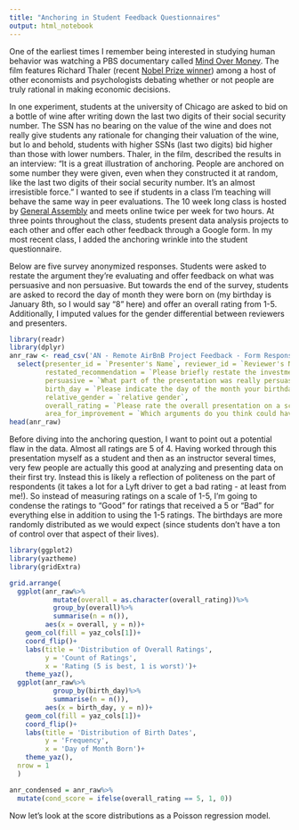 ---
title: "Anchoring in Student Feedback Questionnaires"
output: html_notebook
---

One of the earliest times I remember being interested in studying human behavior was watching a PBS documentary called [Mind Over Money](http://www.pbs.org/wgbh/nova/transcripts/3707_money.html). The film features Richard Thaler (recent [Nobel Prize winner](https://www.nytimes.com/2017/10/09/business/nobel-economics-richard-thaler.html)) among a host of other economists and psychologists debating whether or not people are truly rational in making economic decisions. 

In one experiment, students at the university of Chicago are asked to bid on a bottle of wine after writing down the last two digits of their social security number. The SSN has no bearing on the value of the wine and does not really give students any rationale for changing their valuation of the wine, but lo and behold, students with higher SSNs (last two digits) bid higher than those with lower numbers. Thaler, in the film, described the results in an interview:
"It is a great illustration of anchoring. People are anchored on some number they were given, even when they constructed it at random, like the last two digits of their social security number. It's an almost irresistible force."
I wanted to see if students in a class I'm teaching will behave the same way in peer evaluations. The 10 week long class is hosted by [General Assembly](https://generalassemb.ly/) and meets online twice per week for two hours. At three points throughout the class, students present data analysis projects to each other and offer each other feedback through a Google form. In my most recent class, I added the anchoring wrinkle into the student questionnaire.

Below are five survey anonymized responses. Students were asked to restate the argument they're evaluating and offer feedback on what was persuasive and non persuasive. But towards the end of the survey, students are asked to record the day of month they were born on (my birthday is January 8th, so I would say "8" here) and offer an overall rating from 1-5. Additionally, I imputed values for the gender differential between reviewers and presenters. 

```{r}
library(readr)
library(dplyr)
anr_raw <- read_csv('AN - Remote AirBnB Project Feedback - Form Responses.csv')%>%
  select(presenter_id = `Presenter's Name`, reviewer_id = `Reviewer's Name`, 
         restated_recommendation = `Please briefly restate the investment recommendation given in the presentation`,
         persuasive = `What part of the presentation was really persuasive to you?`,
         birth_day = `Please indicate the day of the month your birthday falls on. (Ex: My birthday is January 8th, so I would say 8)`,
         relative_gender = `relative gender`, 
         overall_rating = `Please rate the overall presentation on a scale of 1-5`,
         area_for_improvement = `Which arguments do you think could have been stronger? How?`)
head(anr_raw)
```

Before diving into the anchoring question, I want to point out a potential flaw in the data. Almost all ratings are 5 of 4. Having worked through this presentation myself as a student and then as an instructor several times, very few people are actually this good at analyzing and presenting data on their first try. Instead this is likely a reflection of politeness on the part of respondents (it takes a lot for a Lyft driver to get a bad rating - at least from me!). So instead of measuring ratings on a scale of 1-5, I'm going to condense the ratings to "Good" for ratings that received a 5 or "Bad" for everything else in addition to using the 1-5 ratings. The birthdays are more randomly distributed as we would expect (since students don't have a ton of control over that aspect of their lives). 

```{r, fig.height=5, fig.width=10}
library(ggplot2)
library(yaztheme)
library(gridExtra)

grid.arrange(
  ggplot(anr_raw%>%
           mutate(overall = as.character(overall_rating))%>%
           group_by(overall)%>%
           summarise(n = n()),
         aes(x = overall, y = n))+
    geom_col(fill = yaz_cols[1])+
    coord_flip()+
    labs(title = 'Distribution of Overall Ratings',
         y = 'Count of Ratings',
         x = 'Rating (5 is best, 1 is worst)')+
    theme_yaz(),
  ggplot(anr_raw%>%
           group_by(birth_day)%>%
           summarise(n = n()),
         aes(x = birth_day, y = n))+
    geom_col(fill = yaz_cols[1])+
    coord_flip()+
    labs(title = 'Distribution of Birth Dates',
         y = 'Frequency',
         x = 'Day of Month Born')+
    theme_yaz(),
  nrow = 1
  )

```

```{r}
anr_condensed = anr_raw%>%
  mutate(cond_score = ifelse(overall_rating == 5, 1, 0))
```

Now let's look at the score distributions as a Poisson regression model. 







